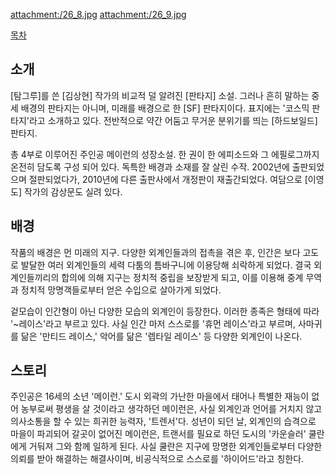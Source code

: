 attachment:/26_8.jpg attachment:/26_9.jpg

[[목차]]

== 소개 ==
[탐그루]를 쓴 [김상현] 작가의 비교적 덜 알려진 [판타지] 소설. 그러나 흔히 말하는 중세 배경의 판타지는 아니며, 미래를 배경으로 한 [SF] 판타지이다. 표지에는 '코스믹 판타지'라고 소개하고 있다. 전반적으로 약간 어둠고 무거운 분위기를 띄는 [하드보일드] 판타지. 

총 4부로 이루어진 주인공 메이런의 성장소설. 한 권이 한 에피소드와 그 에필로그까지 온전히 담도록 구성 되어 있다. 독특한 배경과 소재를 잘 살린 수작. 2002년에 출판되었으며 절판되었다가, 2010년에 다른 출판사에서 개정판이 재출간되었다. 여담으로 [이영도] 작가의 감상문도 실려 있다.

== 배경 ==
작품의 배경은 먼 미래의 지구. 다양한 외계인들과의 접촉을 겪은 후, 인간은 보다 고도로 발달한 여러 외계인들의 세력 다툼의 틈바구니에 이용당해 쇠락하게 되었다. 결국 외계인들끼리의 합의에 의해 지구는 정치적 중립을 보장받게 되고, 이를 이용해 중계 무역과 정치적 망명객들로부터 얻은 수입으로 살아가게 되었다.

겉모습이 인간형이 아닌 다양한 모습의 외계인이 등장한다. 이러한 종족은 형태에 따라 '~레이스'라고 부르고 있다. 사실 인간 마저 스스로를 '휴먼 레이스'라고 부르며, 사마귀를 닮은 '만티드 레이스,' 악어를 닮은 '렙타일 레이스' 등 다양한 외계인이 나온다.

== 스토리 ==
주인공은 16세의 소년 '메이런.' 도시 외곽의 가난한 마을에서 태어나 특별한 재능이 없어 농부로써 평생을 살 것이라고 생각하던 메이런은, 사실 외계인과 언어를 거치지 않고 의사소통을 할 수 있는 희귀한 능력자, '트렌서'다. 성년이 되던 날, 외계인의 습격으로 마을이 파괴되어 갈곳이 없어진 메이런은, 트랜서를 필요로 하던 도시의 '카운슬러' 쿨란에게 거둬져 그와 함께 일하게 된다. 사실 쿨란은 지구에 망명한 외계인들로부터 다양한 의뢰를 받아 해결하는 해결사이며, 비공식적으로 스스로를 '하이어드'라고 칭한다.



